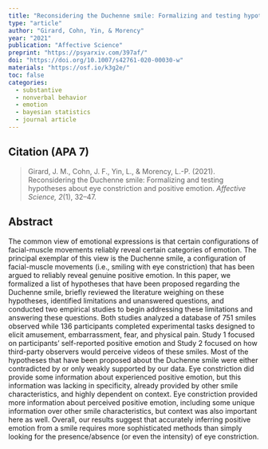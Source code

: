 ```yaml
---
title: "Reconsidering the Duchenne smile: Formalizing and testing hypotheses about eye constriction and positive emotion"
type: "article"
author: "Girard, Cohn, Yin, & Morency"
year: "2021"
publication: "Affective Science"
preprint: "https://psyarxiv.com/397af/"
doi: "https://doi.org/10.1007/s42761-020-00030-w"
materials: "https://osf.io/k3g2e/"
toc: false
categories:
  - substantive
  - nonverbal behavior
  - emotion
  - bayesian statistics
  - journal article
---
```


## Citation (APA 7)

> Girard, J. M., Cohn, J. F., Yin, L., & Morency, L.-P. (2021). Reconsidering the Duchenne smile: Formalizing and testing hypotheses about eye constriction and positive emotion. *Affective Science, 2*(1), 32–47.


## Abstract

The common view of emotional expressions is that certain configurations of facial-muscle movements reliably reveal certain categories of emotion. The principal exemplar of this view is the Duchenne smile, a configuration of facial-muscle movements (i.e., smiling with eye constriction) that has been argued to reliably reveal genuine positive emotion. In this paper, we formalized a list of hypotheses that have been proposed regarding the Duchenne smile, briefly reviewed the literature weighing on these hypotheses, identified limitations and unanswered questions, and conducted two empirical studies to begin addressing these limitations and answering these questions. Both studies analyzed a database of 751 smiles observed while 136 participants completed experimental tasks designed to elicit amusement, embarrassment, fear, and physical pain. Study 1 focused on participants’ self-reported positive emotion and Study 2 focused on how third-party observers would perceive videos of these smiles. Most of the hypotheses that have been proposed about the Duchenne smile were either contradicted by or only weakly supported by our data. Eye constriction did provide some information about experienced positive emotion, but this information was lacking in specificity, already provided by other smile characteristics, and highly dependent on context. Eye constriction provided more information about perceived positive emotion, including some unique information over other smile characteristics, but context was also important here as well. Overall, our results suggest that accurately inferring positive emotion from a smile requires more sophisticated methods than simply looking for the presence/absence (or even the intensity) of eye constriction.
